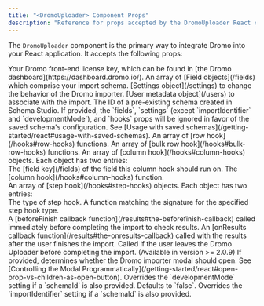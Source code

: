 ---
title: "<DromoUploader> Component Props"
description: "Reference for props accepted by the DromoUploader React component."
---

The `DromoUploader` component is the primary way to integrate Dromo into your React application. It accepts the following props:

<ResponseField name="licenseKey" type="string" required>
  Your Dromo front-end license key, which can be found in [the Dromo dashboard](https://dashboard.dromo.io/).
</ResponseField>

<ResponseField name="fields" type="Field[]" href="/fields" required>
  An array of [Field objects](/fields) which comprise your import schema.
</ResponseField>

<ResponseField name="settings" type="Settings" href="/settings" required>
  [Settings object](/settings) to change the behavior of the Dromo importer.
</ResponseField>

<ResponseField name="user" type="User" href="/users" required>
  [User metadata object](/users) to associate with the import.
</ResponseField>

<ResponseField name="schemaId" type="string">
  The ID of a pre-existing schema created in Schema Studio. If provided, the `fields`, `settings` (except `importIdentifier` and `developmentMode`), and `hooks` props will be ignored in favor of the saved schema's configuration. See [Usage with saved schemas](/getting-started/react#usage-with-saved-schemas).
</ResponseField>

<ResponseField name="rowHooks" type="RowHook[]" href="/hooks#row-hooks">
  An array of [row hook](/hooks#row-hooks) functions.
</ResponseField>

<ResponseField name="bulkRowHooks" type="BulkRowHook[]" href="/hooks#bulk-row-hooks">
  An array of [bulk row hook](/hooks#bulk-row-hooks) functions.
</ResponseField>

<ResponseField name="columnHooks" type="object[]" href="/hooks#column-hooks">
  An array of [column hook](/hooks#column-hooks) objects. Each object has two entries:

  <div className="ml-8">
    <ResponseField name="fieldKey" type="string" required>
      The [field key](/fields) of the field this column hook should run on.
    </ResponseField>
    <ResponseField name="callback" type="ColumnHookFn" href="/hooks#column-hooks" required>
      The [column hook](/hooks#column-hooks) function.
    </ResponseField>
  </div>
</ResponseField>

<ResponseField name="stepHooks" type="object[]" href="/hooks#step-hooks">
  An array of [step hook](/hooks#step-hooks) objects. Each object has two entries:

  <div className="ml-8">
    <ResponseField name="type" type="'UPLOAD_STEP' | 'REVIEW_STEP' | 'REVIEW_STEP_POST_HOOKS'" required>
      The type of step hook.
    </ResponseField>
    <ResponseField name="callback" type="StepHookFn" href="/hooks#step-hooks" required>
      A function matching the signature for the specified step hook type.
    </ResponseField>
  </div>
</ResponseField>

<ResponseField name="beforeFinish" type="BeforeFinishCallbackFn" href="/results#the-beforefinish-callback">
  A [beforeFinish callback function](/results#the-beforefinish-callback) called immediately before completing the import to check results.
</ResponseField>

<ResponseField name="onResults" type="OnResultsCallbackFn" href="/results#the-onresults-callback">
  An [onResults callback function](/results#the-onresults-callback) called with the results after the user finishes the import.
</ResponseField>

<ResponseField name="onCancel" type="() => void">
  Called if the user leaves the Dromo Uploader before completing the import.
</ResponseField>

<ResponseField name="open" type="boolean">
  (Available in version >= 2.0.9)
  If provided, determines whether the Dromo importer modal should open. See [Controlling the Modal Programmatically](/getting-started/react#open-prop-vs-children-as-open-button).
</ResponseField>

<ResponseField name="developmentMode" type="boolean">
  Overrides the `developmentMode` setting if a `schemaId` is also provided. Defaults to `false`.
</ResponseField>

<ResponseField name="importIdentifier" type="string">
  Overrides the `importIdentifier` setting if a `schemaId` is also provided.
</ResponseField> 